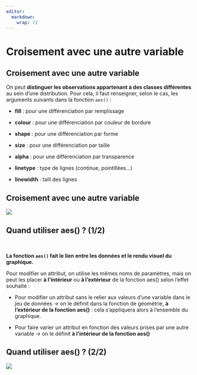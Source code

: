 ```yaml
---
editor: 
  markdown: 
    wrap: 72
---
```


# Croisement avec une autre variable {.backgroundTitre}

## Croisement avec une autre variable

On peut **distinguer les observations appartenant à des classes
différentes** au sein d'une distribution. Pour cela, il faut renseigner,
selon le cas, les arguments suivants dans la fonction `aes()` :

-   **fill** : pour une différenciation par remplissage

-   **colour** : pour une différenciation par couleur de bordure

-   **shape** : pour une différenciation par forme

-   **size** : pour une différenciation par taille

-   **alpha** : pour une différenciation par transparence

-   **linetype** : type de lignes (continue, pointillées…)

-   **linewidth** : taill des lignes

## Croisement avec une autre variable

![](img/clipboard-croisement1.png){fig-align="center"}

## Quand utiliser aes() ? (1/2)

<br>

**La fonction `aes()` fait le lien entre les données et le rendu visuel du graphique.**  

Pour modifier un attribut, on utilise les mêmes noms de paramètres, mais on peut les placer **à l’intérieur** ou **à l’extérieur** de la fonction aes() selon l’effet souhaité :  

- Pour modifier un attribut sans le relier aux valeurs d’une variable dans le jeu de données → on le définit dans la fonction de géométrie, **à l’extérieur de la fonction aes()** : cela s’appliquera alors à l’ensemble du graphique.  

- Pour faire varier un attribut en fonction des valeurs prises par une autre variable → on le définit **à l’intérieur de la fonction aes()**


## Quand utiliser aes() ? (2/2)

![](img/clipboard-croisement2.png){fig-align="center"}